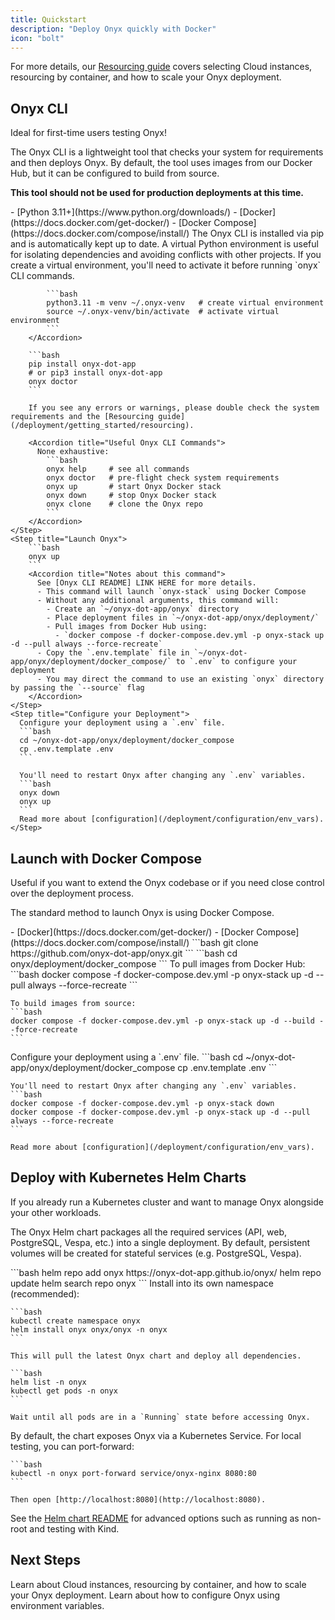```yaml
---
title: Quickstart
description: "Deploy Onyx quickly with Docker"
icon: "bolt"
---
```



<ResourcingOverview />

For more details, our [Resourcing guide](/deployment/getting_started/resourcing) covers selecting Cloud instances, resourcing by container, and how to scale your Onyx deployment.

## Onyx CLI

<Tip>
  Ideal for first-time users testing Onyx!
</Tip>

The Onyx CLI is a lightweight tool that checks your system for requirements and then deploys Onyx. 
By default, the tool uses images from our Docker Hub, but it can be configured to build from source.

**This tool should not be used for production deployments at this time.**

<Steps>
    <Step title="Install Requirements">
        - [Python 3.11+](https://www.python.org/downloads/)
        - [Docker](https://docs.docker.com/get-docker/)
        - [Docker Compose](https://docs.docker.com/compose/install/)
    </Step>
    <Step title="Install Onyx CLI and Check System Requirements">
        The Onyx CLI is installed via pip and is automatically kept up to date.
        <Accordion title="Optional: Create a virtual environment">
            A virtual Python environment is useful for isolating dependencies and avoiding conflicts with other projects.
            <Note>
              If you create a virtual environment, you'll need to activate it before running `onyx` CLI commands.
            </Note>
          
            ```bash
            python3.11 -m venv ~/.onyx-venv   # create virtual environment
            source ~/.onyx-venv/bin/activate  # activate virtual environment
            ```
        </Accordion>
      
        ```bash
        pip install onyx-dot-app
        # or pip3 install onyx-dot-app
        onyx doctor
        ```
        
        If you see any errors or warnings, please double check the system requirements and the [Resourcing guide](/deployment/getting_started/resourcing).

        <Accordion title="Useful Onyx CLI Commands">
          None exhaustive:
            ```bash
            onyx help     # see all commands
            onyx doctor   # pre-flight check system requirements
            onyx up       # start Onyx Docker stack
            onyx down     # stop Onyx Docker stack
            onyx clone    # clone the Onyx repo
            ```
        </Accordion>
    </Step>
    <Step title="Launch Onyx">
        ```bash
        onyx up
        ```
        <Accordion title="Notes about this command">
          See [Onyx CLI README] LINK HERE for more details.
          - This command will launch `onyx-stack` using Docker Compose
          - Without any additional arguments, this command will:
            - Create an `~/onyx-dot-app/onyx` directory
            - Place deployment files in `~/onyx-dot-app/onyx/deployment/`
            - Pull images from Docker Hub using:
              - `docker compose -f docker-compose.dev.yml -p onyx-stack up -d --pull always --force-recreate`
          - Copy the `.env.template` file in `~/onyx-dot-app/onyx/deployment/docker_compose/` to `.env` to configure your deployment
          - You may direct the command to use an existing `onyx` directory by passing the `--source` flag
        </Accordion>
    </Step>
    <Step title="Configure your Deployment">
      Configure your deployment using a `.env` file.
      ```bash
      cd ~/onyx-dot-app/onyx/deployment/docker_compose
      cp .env.template .env
      ```

      You'll need to restart Onyx after changing any `.env` variables.
      ```bash
      onyx down
      onyx up
      ```
      Read more about [configuration](/deployment/configuration/env_vars).
    </Step>
</Steps>

## Launch with Docker Compose

<Note>
  Useful if you want to extend the Onyx codebase or if you need close control over the deployment process.
</Note>

The standard method to launch Onyx is using Docker Compose. 

<Steps>
  <Step title="Install Requirements">
    - [Docker](https://docs.docker.com/get-docker/)
    - [Docker Compose](https://docs.docker.com/compose/install/)
  </Step>
  <Step title="Clone the Onyx repo">
    ```bash
    git clone https://github.com/onyx-dot-app/onyx.git
    ```
  </Step>
  <Step title="Navigate to the compose files">
    ```bash
    cd onyx/deployment/docker_compose
    ```
  </Step>
  <Step title="Launch Onyx">
    To pull images from Docker Hub:
    ```bash
    docker compose -f docker-compose.dev.yml -p onyx-stack up -d --pull always --force-recreate
    ```

    To build images from source:
    ```bash
    docker compose -f docker-compose.dev.yml -p onyx-stack up -d --build --force-recreate
    ```
  </Step>
  <Step title="Configure your Deployment">
    Configure your deployment using a `.env` file.
    ```bash
    cd ~/onyx-dot-app/onyx/deployment/docker_compose
    cp .env.template .env
    ```

    You'll need to restart Onyx after changing any `.env` variables.
    ```bash
    docker compose -f docker-compose.dev.yml -p onyx-stack down
    docker compose -f docker-compose.dev.yml -p onyx-stack up -d --pull always --force-recreate
    ```

    Read more about [configuration](/deployment/configuration/env_vars).
  </Step>
</Steps>

## Deploy with Kubernetes Helm Charts

<Tip> If you already run a Kubernetes cluster and want to manage Onyx alongside your other workloads.</Tip>

The Onyx Helm chart packages all the required services (API, web, PostgreSQL, Vespa, etc.) into a single deployment. By default, persistent volumes will be created for stateful services (e.g. PostgreSQL, Vespa).

<Steps> 
  <Step title="Add the Onyx Helm repository"> 
    ```bash 
    helm repo add onyx https://onyx-dot-app.github.io/onyx/ 
    helm repo update
    helm search repo onyx
    ```
  </Step> 

  <Step title="Install Onyx"> 
    Install into its own namespace (recommended): 
  
    ```bash 
    kubectl create namespace onyx 
    helm install onyx onyx/onyx -n onyx 
    ``` 
    
    This will pull the latest Onyx chart and deploy all dependencies. 
  </Step> 

  <Step title="Verify the installation"> 

    ```bash 
    helm list -n onyx 
    kubectl get pods -n onyx 
    ``` 

    Wait until all pods are in a `Running` state before accessing Onyx. 
  </Step> 

  <Step title="Access Onyx"> 
    By default, the chart exposes Onyx via a Kubernetes Service. For local testing, you can port-forward: 
  
    ```bash 
    kubectl -n onyx port-forward service/onyx-nginx 8080:80 
    ``` 

    Then open [http://localhost:8080](http://localhost:8080). 

  </Step> 
</Steps>

See the [Helm chart README](https://github.com/onyx-dot-app/onyx/tree/main/charts/onyx) for advanced options such as running as non-root and testing with Kind.

## Next Steps
<CardGroup cols={2}>
  <Card title="Learn about Resourcing" icon="microchip" href="/deployment/getting_started/resourcing"> 
    Learn about Cloud instances, resourcing by container, and how to scale your Onyx deployment.
  </Card>
  <Card title="Configure your Deployment" icon="microchip" href="/deployment/getting_started/configuration"> 
    Learn about how to configure Onyx using environment variables.
  </Card>
</CardGroup>